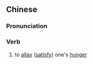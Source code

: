 {{also|充饥}}
==Chinese==
{{zh-forms|s=充饥}}

===Pronunciation===
{{zh-pron
|m=chōngjī
|cat=v
}}

===Verb===
{{zh-verb}}

# to [[allay]] ([[satisfy]]) one's [[hunger]]